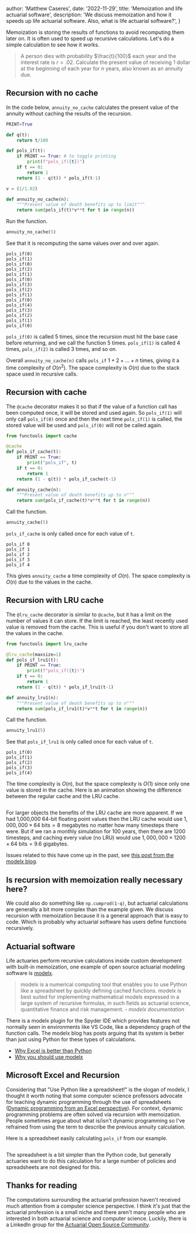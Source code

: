 
  author: 'Matthew Caseres',
  date: '2022-11-29',
  title: 'Memoization and life actuarial software',
  description:
    'We discuss memoization and how it speeds up life actuarial software. Also, what is life actuarial software?',
}


Memoization is storing the results of functions to avoid recomputing them later on. It is often used to speed up recursive calculations. Let's do a simple calculation to see how it works.

> A person dies with probability $\frac{t}{100}$ each year and the interest rate is $r = .02$. Calculate the present value of receiving $1$ dollar at the beginning of each year for $n$ years, also known as an annuity due.

## Recursion with no cache

In the code below, `annuity_no_cache` calculates the present value of the annuity without caching the results of the recursion.

```py
PRINT=True

def q(t):
    return t/100

def pols_if(t):
    if PRINT == True: # to toggle printing
        print(f"pols_if({t})")
    if t == 0:
        return 1
    return (1 - q(t)) * pols_if(t-1)

v = (1/1.02)

def annuity_no_cache(n):
    """Present value of death benefits up to limit"""
    return sum(pols_if(t)*v**t for t in range(n))
```

Run the function.

```py
annuity_no_cache(5)
```

See that it is recomputing the same values over and over again.

```
pols_if(0)
pols_if(1)
pols_if(0)
pols_if(2)
pols_if(1)
pols_if(0)
pols_if(3)
pols_if(2)
pols_if(1)
pols_if(0)
pols_if(4)
pols_if(3)
pols_if(2)
pols_if(1)
pols_if(0)
```

`pols_if(0)` is called 5 times, since the recursion must hit the base case before returning, and we call the function 5 times. `pols_if(1)` is called 4 times, `pols_if(2)` is called 3 times, and so on.

Overall `annuity_no_cache(n)` calls `pols_if` $1+2+...+n$ times, giving it a time complexity of $O(n^2)$. The space complexity is $O(n)$ due to the stack space used in recursive calls.

## Recursion with cache

The `@cache` decorator makes it so that if the value of a function call has been computed once, it will be stored and used again. So `pols_if(1)` will only call `pols_if(0)` once and then the next time `pols_if(1)` is called, the stored value will be used and `pols_if(0)` will not be called again.

```py
from functools import cache

@cache
def pols_if_cache(t):
    if PRINT == True:
        print("pols_if", t)
    if t == 0:
        return 1
    return (1 - q(t)) * pols_if_cache(t-1)

def annuity_cache(n):
    """Present value of death benefits up to n"""
    return sum(pols_if_cache(t)*v**t for t in range(n))
```

Call the function.

```py
annuity_cache(5)
```

`pols_if_cache` is only called once for each value of `t`.

```
pols_if 0
pols_if 1
pols_if 2
pols_if 3
pols_if 4
```

This gives `annuity_cache` a time complexity of $O(n)$. The space complexity is $O(n)$ due to the values in the cache.

## Recursion with LRU cache

The `@lru_cache` decorator is similar to `@cache`, but it has a limit on the number of values it can store. If the limit is reached, the least recently used value is removed from the cache. This is useful if you don't want to store all the values in the cache.

```py
from functools import lru_cache

@lru_cache(maxsize=1)
def pols_if_lru1(t):
    if PRINT == True:
        print(f"pols_if({t})")
    if t == 0:
        return 1
    return (1 - q(t)) * pols_if_lru1(t-1)

def annuity_lru1(n):
    """Present value of death benefits up to n"""
    return sum(pols_if_lru1(t)*v**t for t in range(n))
```

Call the function.

```py
annuity_lru1(5)
```

See that `pols_if_lru1` is only called once for each value of `t`.

```
pols_if(0)
pols_if(1)
pols_if(2)
pols_if(3)
pols_if(4)
```

The time complexity is $O(n)$, but the space complexity is $O(1)$ since only one value is stored in the cache. Here is an animation showing the difference between the regular cache and the LRU cache.

<Image src={dpGif} alt="" />

For larger objects the benefits of the LRU cache are more apparent. If we had 1,000,000 64-bit floating point values then the LRU cache would use $1,000,000 \times 64 \text{ bits} = 8 \text{ megabytes}$ no matter how many timesteps there were. But if we ran a monthly simulation for 100 years, then there are 1200 timesteps, and caching every value (no LRU) would use $1,000,000 \times 1200 \times 64 \text{ bits} = 9.6 \text{ gigabytes}$.

Issues related to this have come up in the past, see [this post from the modelx blog](https://modelx.io/blog/2022/03/26/running-model-while-saving-memory/).

## Is recursion with memoization really necessary here?

We could also do something like `np.cumprod(1-q)`, but actuarial calculations are generally a bit more complex than the example given. We discuss recursion with memoization because it is a general approach that is easy to code. Which is probably why actuarial software has users define functions recursively.

## Actuarial software

Life actuaries perform recursive calculations inside custom development with built-in memoization, one example of open source actuarial modeling software is [modelx](https://docs.modelx.io/en/latest/).

> modelx is a numerical computing tool that enables you to use Python like a spreadsheet by quickly defining cached functions. modelx is best suited for implementing mathematical models expressed in a large system of recursive formulas, in such fields as actuarial science, quantitative finance and risk management. - _modelx documentation_

There is a modelx plugin for the Spyder IDE which provides features not normally seen in environments like VS Code, like a dependency graph of the function calls. The modelx blog has posts arguing that its system is better than just using Python for these types of calculations.

- [Why Excel is better than Python](https://modelx.io/blog/2022/03/06/why-excel-is-better-than-python/)
- [Why you should use modelx](https://modelx.io/blog/2022/10/29/why-you-should-use-modelx/)

## Microsoft Excel and Recursion

Considering that "Use Python like a spreadsheet!" is the slogan of modelx, I thought it worth noting that some computer science professors advocate for teaching dynamic programming through the use of spreadsheets ([Dynamic programming from an Excel perspective](https://www.researchgate.net/publication/262281816_Dynamic_programming_from_an_excel_perspective)). For context, dynamic programming problems are often solved via recursion with memoization. People sometimes argue about what is/isn't dynamic programming so I've refrained from using the term to describe the previous annuity calculation.

Here is a spreadsheet easily calculating `pols_if` from our example.

<Image src={spreadsheetRecursion} alt="" />

The spreadsheet is a bit simpler than the Python code, but generally actuaries want to do this calculation for a large number of policies and spreadsheets are not designed for this.

## Thanks for reading

The computations surrounding the actuarial profession haven't received much attention from a computer science perspective. I think it's just that the actuarial profession is a small niche and there aren't many people who are interested in both actuarial science and computer science. Luckily, there is a LinkedIn group for the [Actuarial Open Source Community](https://www.linkedin.com/groups/13937070/).
